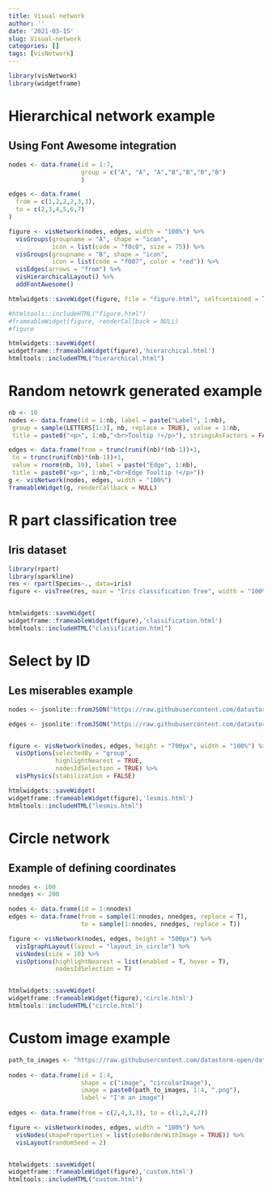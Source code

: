 ```yaml
---
title: Visual network
author: ''
date: '2021-03-15'
slug: Visual-network
categories: []
tags: [visNetwork]
---
```


```r
library(visNetwork)
library(widgetframe)
```


# Hierarchical network example
## Using Font Awesome integration

```r
nodes <- data.frame(id = 1:7,
                    group = c("A", "A", "A","B","B","B","B")
                    )

edges <- data.frame(
  from = c(1,2,2,2,3,3),
  to = c(2,3,4,5,6,7)
)

figure <- visNetwork(nodes, edges, width = "100%") %>%
  visGroups(groupname = "A", shape = "icon", 
            icon = list(code = "f0c0", size = 75)) %>% 
  visGroups(groupname = "B", shape = "icon", 
            icon = list(code = "f007", color = "red")) %>%
  visEdges(arrows = "from") %>% 
  visHierarchicalLayout() %>% 
  addFontAwesome()

htmlwidgets::saveWidget(figure, file = "figure.html", selfcontained = T)

#htmltools::includeHTML("figure.html")
#frameableWidget(figure, renderCallback = NULL)
#figure

htmlwidgets::saveWidget(
widgetframe::frameableWidget(figure),'hierarchical.html')
htmltools::includeHTML("hierarchical.html")


```







# Random netowrk generated example

```r
nb <- 10
nodes <- data.frame(id = 1:nb, label = paste("Label", 1:nb),
 group = sample(LETTERS[1:3], nb, replace = TRUE), value = 1:nb,
 title = paste0("<p>", 1:nb,"<br>Tooltip !</p>"), stringsAsFactors = FALSE)

edges <- data.frame(from = trunc(runif(nb)*(nb-1))+1,
 to = trunc(runif(nb)*(nb-1))+1,
 value = rnorm(nb, 10), label = paste("Edge", 1:nb),
 title = paste0("<p>", 1:nb,"<br>Edge Tooltip !</p>"))
g <- visNetwork(nodes, edges, width = "100%")
frameableWidget(g, renderCallback = NULL)

```

# R part classification tree
## Iris dataset

```r

library(rpart)
library(sparkline)
res <- rpart(Species~., data=iris)
figure <- visTree(res, main = "Iris classification Tree", width = "100%")


htmlwidgets::saveWidget(
widgetframe::frameableWidget(figure),'classification.html')
htmltools::includeHTML("classification.html")
```

# Select by ID
## Les miserables example

```r
nodes <- jsonlite::fromJSON("https://raw.githubusercontent.com/datastorm-open/datastorm-open.github.io/master/visNetwork/data/nodes_miserables.json")

edges <- jsonlite::fromJSON("https://raw.githubusercontent.com/datastorm-open/datastorm-open.github.io/master/visNetwork/data/edges_miserables.json")


figure <- visNetwork(nodes, edges, height = "700px", width = "100%") %>%
  visOptions(selectedBy = "group", 
             highlightNearest = TRUE, 
             nodesIdSelection = TRUE) %>%
  visPhysics(stabilization = FALSE)

htmlwidgets::saveWidget(
widgetframe::frameableWidget(figure),'lesmis.html')
htmltools::includeHTML("lesmis.html")
```

# Circle network
## Example of defining coordinates 

```r
nnodes <- 100
nnedges <- 200

nodes <- data.frame(id = 1:nnodes)
edges <- data.frame(from = sample(1:nnodes, nnedges, replace = T),
                    to = sample(1:nnodes, nnedges, replace = T))

figure <- visNetwork(nodes, edges, height = "500px") %>%
  visIgraphLayout(layout = "layout_in_circle") %>%
  visNodes(size = 10) %>%
  visOptions(highlightNearest = list(enabled = T, hover = T), 
             nodesIdSelection = T)


htmlwidgets::saveWidget(
widgetframe::frameableWidget(figure),'circle.html')
htmltools::includeHTML("circle.html")
```

# Custom image example

```r
path_to_images <- "https://raw.githubusercontent.com/datastorm-open/datastorm-open.github.io/master/visNetwork/data/img/indonesia/"
 
nodes <- data.frame(id = 1:4, 
                    shape = c("image", "circularImage"),
                    image = paste0(path_to_images, 1:4, ".png"),
                    label = "I'm an image")
  
edges <- data.frame(from = c(2,4,3,3), to = c(1,2,4,2))

figure <- visNetwork(nodes, edges, width = "100%") %>% 
  visNodes(shapeProperties = list(useBorderWithImage = TRUE)) %>%
  visLayout(randomSeed = 2)


htmlwidgets::saveWidget(
widgetframe::frameableWidget(figure),'custom.html')
htmltools::includeHTML("custom.html")
```

